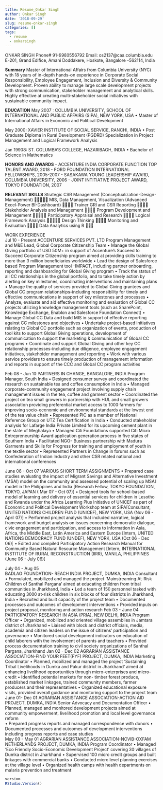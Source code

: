 ```yaml
---
title: Resume_Onkar Singh
author: Onkar Singh
date: '2018-09-29'
slug: resume-onkar-singh
categories: []
tags:
  - resume
  - onkarsingh
---
```



ONKAR SINGH
Phone# 91-9980556792 Email: os2137@caa.columbia.edu
E-201, Grand Edifice, Amani Doddakere, Hoskote, Bangalore –562114, India

**Summary**
Master of International Affairs from Columbia University (NYC) with 18 years of in-depth hands-on experience in Corporate Social Responsibility, Employee Engagement, Inclusion and Diversity & Community Development. Proven ability to manage large scale development projects with strong communication, stakeholder management and analytical skills. Highly effective at creating multi-stakeholder social initiatives with sustainable community impact.

**EDUCATION**
May 2007 : COLUMBIA UNIVERSITY, SCHOOL OF INTERNATIONAL AND PUBLIC AFFAIRS (SIPA), NEW YORK, USA
•	Master of International Affairs in Economic and Political Development

May 2000: XAVIER INSTITUTE OF SOCIAL SERVICE, RANCHI, INDIA
•	 Post Graduate Diploma in Rural Development  (PGDRD) 
Specialization in Project Management and Logical Framework Analysis

Jan 19908: ST. COLUMBA’S COLLEGE, HAZARIBAGH, INDIA 
•	Bachelor of Science in Mathematics
	
**HONORS AND AWARDS**
- ACCENTURE INDIA CORPORATE FUNCTION TOP TALENT AWARD, 2018
- FORD FOUNDATION INTERNATIONAL FELLOWSHIPS, 2005-2007
- SASAKAWA YOUNG LEADERSHIP AWARD, COLUMBIA UNIVERSITY, 2006
- JOINT INTITIATIVE PROJECT AWARD, TOKYO FOUNDATION, 2007  

**RELEVANT SKILLS**
Strategic CSR Management
(Conceptualization-Design-Management)		MIS, Data Management, Visualization
(Advanced Excel-Power BI-Dashboard)	
Trainer GRI and CSR Reporting 		Stakeholder Analysis and Management	
Program Development and Management		Participatory Appraisal and Research	
Logical Framework Analysis
		Design Thinking	
Monitoring and Evaluation		Data Analytics using R	

WORK EXPERIENCE     
Jul 10 - Present
ACCENTURE SERVICES PVT. LTD
Program Management and M&E Lead, Global Corporate Citizenship Team
•	Manage the Global Giving portfolio of USD 50M+ in support of Accenture’s Succeed to Succeed Corporate Citizenship program aimed at providing skills training to more than 3 million beneficiaries worldwide
•	Lead the design of Salesforce based Program Management tool -IMPACT, including partner onboarding, reporting and dashboarding for Global Giving program
•	 Track the status of all CC relationships in the global portfolio, and to take timely action by alerting on key milestones, coordinating interventions and maintaining plans
•	Manage the quality of services provided to Global Giving grantees and Global CC program relationships-including responsibility for timely and effective communications in support of key milestones and processes
•	 Analyze, evaluate and aid effective monitoring and evaluation of Global CC projects utilizing knowledge management tools  (such as SharePoint, Knowledge Exchange, Enablon and Salesforce Foundation Connect)
•	 Manage Global CC Data and build MIS in support of effective reporting against CC milestones and objectives
•	 Undertake project-based initiatives relating to Global CC portfolio such as organization of events, production of tool kits to support Global Giving operations, development of communication to support the marketing & communication of Global CC programs
•	 Coordinate and support Global Giving and other key CC relationship processes-including due diligence, employee engagement initiatives, stakeholder management and reporting
•	 Work with various service providers to ensure timely production of management information and reports in support of  the CCC and Global CC program activities

Feb 08 - Jun 10
	PARTNERS IN CHANGE, BANGALORE,  INDIA
Program Manager, South India
•	 Designed consumer survey and coordinated the research  on sustainable tea and coffee consumption in India
•	 Managed corporate-community engagement project involving supply chain management issues in the tea, coffee and garment sector
•	 Coordinated the project on tea small growers in partnership with HUL and small growers association providing preferential market access to 1000 farmers for improving socio-economic and environmental standards at the lowest end of the tea value chain
•	 Represented PiC as a member of  National Reference Group on UTZ Tea Certification in India
•	 Conducted stakeholder analysis for Lafarge India Private Limited for its upcoming cement plant in the state of Meghalaya
•	 Managed Citi Foundations supported Citi Micro Entrepreneurship Award application generation process in five states of Southern India
•	 Facilitated NGO- Business partnership with Madura Garments and Skills for Progress for training and employment of youth in the textile sector
•	Represented Partners in Change in forums such as Confederation of Indian Industry and other CSR related national and international conferences   

June 06 - Oct 07	VARIOUS SHORT TERM ASSIGNMENTS
•	 Prepared case studies evaluating the impact of Migrant Savings and Alternative Investment (MSAI) model on the community and assessed potential of scaling up MSAI model in the Philippines and India [Research Fellow, TOKYO FOUNDATION, TOKYO, JAPAN ( Mar 07 - Oct 07)]
•	 Designed tools for school-based model of learning and delivery of essential services for children in Lesotho  and Rwanda under the Africa Learning Plus Initiative of UNICEF as part of Economic and Political Development Workshop team at SIPA[Consultant, UNITED NATIONS CHILDREN FUND (UNICEF), NEW YORK, USA (Nov 06 - April 07)]
•	 Performed project analysis that included narrative, logical framework and budget analysis on issues concerning democratic dialogue, civic engagement and participation, and access to information in Asia, Africa, the Middle East, Latin America and Eastern Europe [Intern, UNITED NATIONS DEMOCRACY FUND (UNDEF), NEW YORK, USA (Oct  06 - Dec 06)]
•	Edited and compiled Participatory Action Research Manual  for Community Based Natural Resource Management [Intern, INTERNATIONAL INSTITUTE OF RURAL RECONSTRUCTION (IIRR), MANILA, PHILIPPINES (June 06  - July 06)]

 	

July 04 - Aug 05	
BADLAO FOUNDATION- REACH INDIA PROJECT, DUMKA, INDIA
   Consultant
•	 Formulated, mobilized and managed the project ‘Mainstreaming At-Risk Children of Santhal Pargana’ aimed at       educating children from tribal communities in Jharkhand, India 
•	 Led a team of 150 personnel tasked with educating 3000 at-risk children in six blocks of four districts in Jharkhand, India 
•	 Recruited and built capacity of the project team
•	 Documented processes and outcomes of development interventions
•	Provided inputs on project proposal, monitoring and action research
Feb 03 - June 04
	PARTICIPATORY RESEARCH IN ASIA (PRIA), NEW DELHI, INDIA
Program Officer
•	Organized, mobilized and oriented village assemblies  in Jamtara district of Jharkhand
•	 Liaised with block and district officials, media, academia and citizen leaders on the issue of citizens’ participation and governance
•	Monitored social development indicators on education of child laborers with the involvement of parents and teachers 
•	Provided process documentation training to civil society organizations of Santhal  Pargana, Jharkhand
Jan 02 - Dec 02
	AGRARIAN ASSISTANCE ASSOCIATION-FIND YOUR FEET(FYF) PROJECT, DUMKA, INDIA
Marketing Coordinator 
•	Planned, mobilized and managed the project ‘Sustaining Tribal Livelihoods in Dumka and Pakur district in Jharkhand’ 
     aimed at enhancing livelihood opportunities through micro-enterprises and micro-credit
•	 Identified potential markets for non- timber forest produce, established market linkages, trained community
     members, farmer producers  and their representatives
•	Organized educational exposure visits, provided overall guidance and monitoring support to the project team
June 01- Dec 01
	AGRARIAN ASSISTANCE ASSOCIATION-ACTION AID PROJECT, DUMKA, INDIA
Senior Advocacy and Documentation Officer
•	Planned, managed and monitored development projects aimed at community empowerment, livelihood promotion 
    and local level governance reform                                                                                         
•	Prepared progress reports and managed correspondence with  donors 
•	Documented processes and outcomes of development interventions including progress reports and case studies   
May 00 - May 01
	AGRARIAN ASSISTANCE ASSOCIATION-NOVIB-OXFAM NETHERLANDS PROJECT, DUMKA, INDIA
Program Coordinator
•	Managed 'Eco Friendly Socio-Economic Development Project' covering 30 villages of Dumka district in Jharkhand
•	Supervised 100 micro credit groups and built linkages with commercial banks
•	Conducted micro level planning exercises at the village level 
•	Organized health camps with  health departments on malaria  prevention and treatment

```r
version
RStudio.Version()
```

